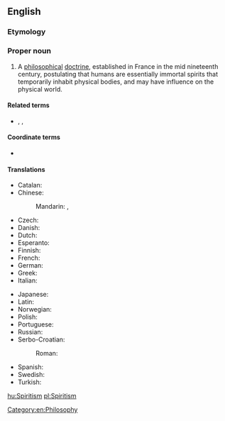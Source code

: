 ==English==
{{wikipedia}}

===Etymology===
{{suffix|spirit|ism|lang=en}}

===Proper noun===
{{en-proper noun}}

# A [[philosophical]] [[doctrine]], established in France in the mid nineteenth century, postulating that humans are essentially immortal spirits that temporarily inhabit physical bodies, and may have influence on the physical world.

====Related terms====
* {{l|en|spiritism}}, {{l|en|Spiritualism}}, {{l|en|spiritualism}}

====Coordinate terms====
* {{list:religions/en}}

====Translations====
{{trans-top|a philosophical doctrine}}
* Catalan: {{t+|ca|espiritisme}}
* Chinese:
*: Mandarin: {{t|cmn|通靈術|sc=Hani}}, {{t|cmn|通灵术|tr=tōnglíngshù|sc=Hani}}
* Czech: {{t+|cs|spiritismus}}
* Danish: {{t|da|spiritisme}}
* Dutch: {{t|nl|spiritisme}}
* Esperanto: {{t|eo|spiritismo}}
* Finnish: {{t|fi|spiritismi}}
* French: {{t+|fr|spiritisme}}
* German: {{t+|de|Spiritismus|m}}
* Greek: {{t+|el|πνευματισμός}}
* Italian: {{t|it|spiritismo}}
{{trans-mid}}
* Japanese: {{t|ja|スピリティズム}}
* Latin: {{t|la|spiritismus}}
* Norwegian: {{t|no|spiritisme}}
* Polish: {{t|pl|spirytyzm}}
* Portuguese: {{t+|pt|espiritismo}}
* Russian: {{t+|ru|спиритизм}}
* Serbo-Croatian:
*: Roman: {{t+|sh|spiritizam|m}}
* Spanish: {{t+|es|espiritismo}}
* Swedish: {{t+|sv|spiritism}}
* Turkish: {{t|tr|spiritizm}}
{{trans-bottom}}

[[Category:en:Philosophy]]

[[hu:Spiritism]]
[[pl:Spiritism]]
